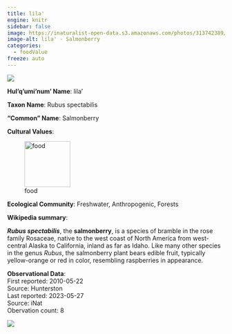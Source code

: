 ```yaml
---
title: lila'
engine: knitr
sidebar: false
image: https://inaturalist-open-data.s3.amazonaws.com/photos/313742389/medium.jpg
image-alt: lila' - Salmonberry
categories:
  - foodValue
freeze: auto
---
```

![](https://inaturalist-open-data.s3.amazonaws.com/photos/313742389/medium.jpg){fig-alt="lila' - Salmonberry"}

**Hul'q'umi'num' Name**: lila'



**Taxon Name**: Rubus spectabilis

**"Common" Name**: Salmonberry

**Cultural Values**:  

::: {layout-nrow=1 style="width:60%"}
![food](/files/food.svg){width=106px}
:::

**Ecological Community**: Freshwater, Anthropogenic, Forests

**Wikipedia summary**:  
<p class="mw-empty-elt">
</p>

<p><i><b>Rubus spectabilis</b></i>, the <b>salmonberry</b>, is a species of bramble in the rose family Rosaceae, native to the west coast of North America from west-central Alaska to California, inland as far as Idaho. Like many other species in the genus <i>Rubus</i>, the salmonberry plant bears edible fruit, typically yellow-orange or red in color, resembling raspberries in appearance.

**Observational Data**:   
First reported: 2010-05-22  
Source: Hunterston  
Last reported: 2023-05-27  
Source: iNat  
Obervation count: 8

![](community_dist.png)
